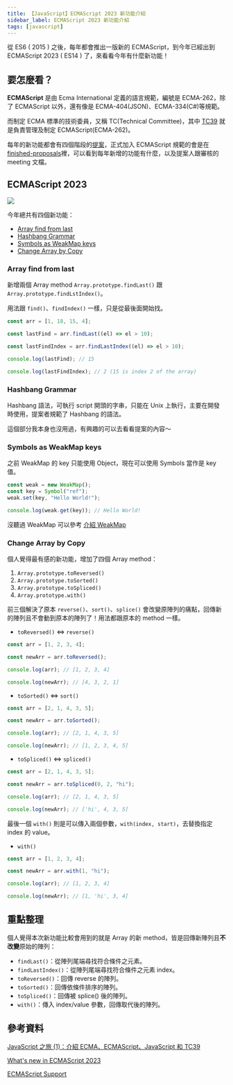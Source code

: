 ```yaml
---
title: 【JavaScript】ECMAScript 2023 新功能介紹
sidebar_label: ECMAScript 2023 新功能介紹
tags: [javascript]
---
```



從 ES6 ( 2015 ) 之後，每年都會推出一版新的 ECMAScript，到今年已經出到 ECMAScript 2023 ( ES14 ) 了，來看看今年有什麼新功能！

## 要怎麼看？

**ECMAScript** 是由 Ecma International 定義的語言規範，編號是 ECMA-262，除了 ECMAScript 以外，還有像是 ECMA-404(JSON)、ECMA-334(C#)等規範。

而制定 ECMA 標準的技術委員，又稱 TC(Technical Committee)，其中 [TC39](https://github.com/tc39) 就是負責管理及制定 ECMAScript(ECMA-262)。

每年的新功能都會有四個階段的[提案](https://github.com/tc39/proposals)，正式加入 ECMAScript 規範的會是在 [finished-proposals](https://github.com/tc39/proposals/blob/main/finished-proposals.md)裡，可以看到每年新增的功能有什麼，以及提案人跟審核的 meeting 文檔。

## ECMAScript 2023

<Img src={image_1} />

今年總共有四個新功能：

- [Array find from last](https://github.com/tc39/proposal-array-find-from-last)
- [Hashbang Grammar](https://github.com/tc39/proposal-hashbang)
- [Symbols as WeakMap keys](https://github.com/tc39/proposal-symbols-as-weakmap-keys)
- [Change Array by Copy](https://github.com/tc39/proposal-change-array-by-copy)

### Array find from last

新增兩個 Array method `Array.prototype.findLast()` 跟 `Array.prototype.findLstIndex()`。

用法跟 `find()`、`findIndex()` 一樣，只是從最後面開始找。

```javascript
const arr = [1, 18, 15, 4];

const lastFind = arr.findLast((el) => el > 10);

const lastFindIndex = arr.findLastIndex((el) => el > 10);

console.log(lastFind); // 15

console.log(lastFindIndex); // 2 (15 is index 2 of the array)
```

### Hashbang Grammar

Hashbang 語法，可執行 script 開頭的字串，只能在 Unix 上執行，主要在開發時使用，提案者規範了 Hashbang 的語法。

這個部分我本身也沒用過，有興趣的可以去看看提案的內容～

### Symbols as WeakMap keys

之前 WeakMap 的 key 只能使用 Object，現在可以使用 Symbols 當作是 key 值。

```javascript
const weak = new WeakMap();
const key = Symbol("ref");
weak.set(key, "Hello World!");

console.log(weak.get(key)); // Hello World!
```

沒聽過 WeakMap 可以參考 [介紹 WeakMap](https://blog.errorbaker.tw/posts/umer/weak-map/)

### Change Array by Copy

個人覺得最有感的新功能，增加了四個 Array method：

1. `Array.prototype.toReversed()`
2. `Array.prototype.toSorted()`
3. `Array.prototype.toSpliced()`
4. `Array.prototype.with()`

前三個解決了原本 `reverse()`、`sort()`、`splice()` 會改變原陣列的痛點，回傳新的陣列且不會動到原本的陣列了！用法都跟原本的 method 一樣。

- `toReversed()` \<=> `reverse()`

```javascript
const arr = [1, 2, 3, 4];

const newArr = arr.toReversed();

console.log(arr); // [1, 2, 3, 4]

console.log(newArr); // [4, 3, 2, 1]
```

- `toSorted()` \<=> `sort()`

```javascript
const arr = [2, 1, 4, 3, 5];

const newArr = arr.toSorted();

console.log(arr); // [2, 1, 4, 3, 5]

console.log(newArr); // [1, 2, 3, 4, 5]
```

- `toSpliced()` \<=> `spliced()`

```javascript
const arr = [2, 1, 4, 3, 5];

const newArr = arr.toSpliced(0, 2, "hi");

console.log(arr); // [2, 1, 4, 3, 5]

console.log(newArr); // ['hi', 4, 3, 5]
```

最後一個 `with()` 則是可以傳入兩個參數，`with(index, start)`，去替換指定 index 的 value。

- `with()`

```javascript
const arr = [1, 2, 3, 4];

const newArr = arr.with(1, "hi");

console.log(arr); // [1, 2, 3, 4]

console.log(newArr); // [1, 'hi', 3, 4]
```

## 重點整理

個人覺得本次新功能比較會用到的就是 Array 的新 method，皆是回傳新陣列且**不改變**原始的陣列：

- `findLast()`：從陣列尾端尋找符合條件之元素。
- `findLastIndex()`：從陣列尾端尋找符合條件之元素 index。
- `toReversed()`：回傳 reverse 的陣列。
- `toSorted()`：回傳依條件排序的陣列。
- `toSpliced()`：回傳被 splice() 後的陣列。
- `with()`：傳入 index/value 參數，回傳取代後的陣列。

## 參考資料

[JavaScript 之旅 (1)：介紹 ECMA、ECMAScript、JavaScript 和 TC39
](https://titangene.github.io/article/javascript-ecmascript-tc39.html)

[What's new in ECMAScript 2023](https://pawelgrzybek.com/whats-new-in-ecmascript-2023/)

[ECMAScript Support](https://kangax.github.io/compat-table/es2016plus/)
